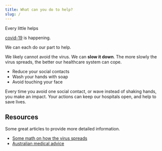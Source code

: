 ```yaml
---
title: What can you do to help?
slug: /
---
```


Every little helps

[covid-19](https://en.wikipedia.org/wiki/Covid_19) is happening.

We can each do our part to help.

We likely cannot avoid the virus. We can **slow it down**. The more slowly the virus spreads, the better our healthcare system can cope.

* Reduce your social contacts
* Wash your hands with soap
* Avoid touching your face

Every time you avoid one social contact, or wave instead of shaking hands, you make an impact. Your actions can keep our hospitals open, and help to save lives.

## Resources

Some great articles to provide more detailed information.

* [Some math on how the virus spreads](https://www.fast.ai/2020/03/09/coronavirus/)
* [Australian medical advice](https://www.gps-can.com.au/covid19-basics/a-guide)
